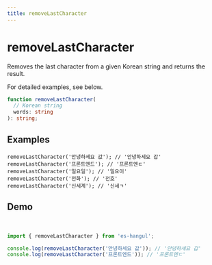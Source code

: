---
title: removeLastCharacter
---


# removeLastCharacter

Removes the last character from a given Korean string and returns the result.

For detailed examples, see below.

```typescript
function removeLastCharacter(
  // Korean string
  words: string
): string;
```

## Examples

```tsx
removeLastCharacter('안녕하세요 값'); // '안녕하세요 갑'
removeLastCharacter('프론트엔드'); // '프론트엔ㄷ'
removeLastCharacter('일요일'); // '일요이'
removeLastCharacter('전화'); // '전호'
removeLastCharacter('신세계'); // '신세ㄱ'
```

## Demo

<br />

<Sandpack>

```ts index.ts
import { removeLastCharacter } from 'es-hangul';

console.log(removeLastCharacter('안녕하세요 값')); // '안녕하세요 갑'
console.log(removeLastCharacter('프론트엔드')); // '프론트엔ㄷ'
```

</Sandpack>
